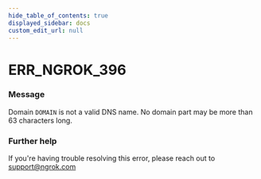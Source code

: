 ```yaml
---
hide_table_of_contents: true
displayed_sidebar: docs
custom_edit_url: null
---
```



# ERR_NGROK_396

### Message

Domain `DOMAIN` is not a valid DNS name. No domain part may be more than 63 characters long.

### Further help

If you're having trouble resolving this error, please reach out to [support@ngrok.com](mailto:support@ngrok.com?subject=Help%20with%20ERR_NGROK_396)

<ErrorDetails error="err_ngrok_396" />
